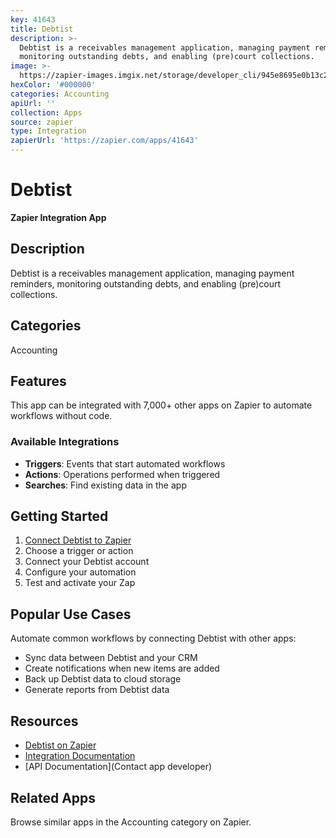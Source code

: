 ```yaml
---
key: 41643
title: Debtist
description: >-
  Debtist is a receivables management application, managing payment reminders,
  monitoring outstanding debts, and enabling (pre)court collections.
image: >-
  https://zapier-images.imgix.net/storage/developer_cli/945e8695e0b13c2b729af861c3a948af.png?auto=format%2Ccompress&ixlib=python-3.0.0&q=50
hexColor: '#000000'
categories: Accounting
apiUrl: ''
collection: Apps
source: zapier
type: Integration
zapierUrl: 'https://zapier.com/apps/41643'
---
```

# Debtist

**Zapier Integration App**

## Description

Debtist is a receivables management application, managing payment reminders, monitoring outstanding debts, and enabling (pre)court collections.

## Categories

Accounting

## Features

This app can be integrated with 7,000+ other apps on Zapier to automate workflows without code.

### Available Integrations

- **Triggers**: Events that start automated workflows
- **Actions**: Operations performed when triggered
- **Searches**: Find existing data in the app

## Getting Started

1. [Connect Debtist to Zapier](https://zapier.com/apps/41643)
2. Choose a trigger or action
3. Connect your Debtist account
4. Configure your automation
5. Test and activate your Zap

## Popular Use Cases

Automate common workflows by connecting Debtist with other apps:

- Sync data between Debtist and your CRM
- Create notifications when new items are added
- Back up Debtist data to cloud storage
- Generate reports from Debtist data

## Resources

- [Debtist on Zapier](https://zapier.com/apps/41643)
- [Integration Documentation](https://zapier.com/apps/41643/integrations)
- [API Documentation](Contact app developer)

## Related Apps

Browse similar apps in the Accounting category on Zapier.
